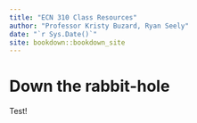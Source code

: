 ```yaml
--- 
title: "ECN 310 Class Resources"
author: "Professor Kristy Buzard, Ryan Seely"
date: "`r Sys.Date()`"
site: bookdown::bookdown_site
---
```


# Down the rabbit-hole

Test!


